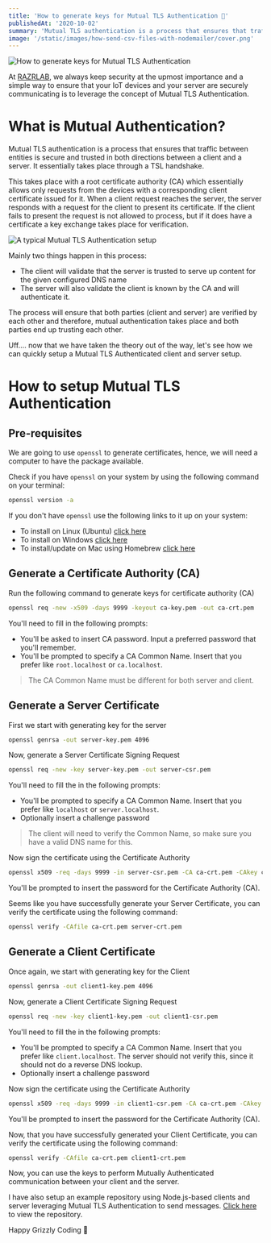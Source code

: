 ```yaml
---
title: 'How to generate keys for Mutual TLS Authentication 🔑'
publishedAt: '2020-10-02'
summary: 'Mutual TLS authentication is a process that ensures that traffic between entities is secure and trusted in both directions between a client and a server. It essentially takes place through a TSL handshake. Here is a quickie on how to generate certificates and perform Mutual TLS Authentication between a client and a server.'
image: '/static/images/how-send-csv-files-with-nodemailer/cover.png'
---
```


![How to generate keys for Mutual TLS Authentication](/static/images/how-to-generate-keys-for-mutual-tls-authentication/cover.png)

At [RAZRLAB](https://razrlab.com), we always keep security at the upmost importance and a simple way to ensure that your IoT devices and your server are securely communicating is to leverage the concept of Mutual TLS Authentication.

# What is Mutual Authentication?

Mutual TLS authentication is a process that ensures that traffic between entities is secure and trusted in both directions between a client and a server. It essentially takes place through a TSL handshake.

This takes place with a root certificate authority (CA) which essentially allows only requests from the devices with a corresponding client certificate issued for it. When a client request reaches the server, the server responds with a request for the client to present its certificate. If the client fails to present the request is not allowed to process, but if it does have a certificate a key exchange takes place for verification.

![A typical Mutual TLS Authentication setup](/static/images/how-to-generate-keys-for-mutual-tls-authentication/typical-mutual-authentication-setup.png)

Mainly two things happen in this process:

- The client will validate that the server is trusted to serve up content for the given configured DNS name
- The server will also validate the client is known by the CA and will authenticate it.

The process will ensure that both parties (client and server) are verified by each other and therefore, mutual authentication takes place and both parties end up trusting each other.

Uff.... now that we have taken the theory out of the way, let's see how we can quickly setup a Mutual TLS Authenticated client and server setup.

# How to setup Mutual TLS Authentication

## Pre-requisites

We are going to use `openssl` to generate certificates, hence, we will need a computer to have the package available.

Check if you have `openssl` on your system by using the following command on your terminal:

```bash
openssl version -a
```

If you don't have `openssl` use the following links to it up on your system:

- To install on Linux (Ubuntu) [click here](https://cloudwafer.com/blog/installing-openssl-on-ubuntu-16-04-18-04/)
- To install on Windows [click here](https://stackoverflow.com/a/51378493/3779309)
- To install/update on Mac using Homebrew [click here](https://medium.com/@katopz/how-to-upgrade-openssl-8d005554401)

## Generate a Certificate Authority (CA)

Run the following command to generate keys for certificate authority (CA)

```bash
openssl req -new -x509 -days 9999 -keyout ca-key.pem -out ca-crt.pem
```

You'll need to fill in the following prompts:

- You'll be asked to insert CA password. Input a preferred password that you'll remember.
- You'll be prompted to specify a CA Common Name. Insert that you prefer like `root.localhost` or `ca.localhost`.

> The CA Common Name must be different for both server and client.

## Generate a Server Certificate

First we start with generating key for the server

```bash
openssl genrsa -out server-key.pem 4096
```

Now, generate a Server Certificate Signing Request

```bash
openssl req -new -key server-key.pem -out server-csr.pem
```

You'll need to fill the in the following prompts:

- You'll be prompted to specify a CA Common Name. Insert that you prefer like `localhost` or `server.localhost`.
- Optionally insert a challenge password

> The client will need to verify the Common Name, so make sure you have a valid DNS name for this.

Now sign the certificate using the Certificate Authority

```bash
openssl x509 -req -days 9999 -in server-csr.pem -CA ca-crt.pem -CAkey ca-key.pem -CAcreateserial -out server-crt.pem
```

You'll be prompted to insert the password for the Certificate Authority (CA).

Seems like you have successfully generate your Server Certificate, you can verify the certificate using the following command:

```bash
openssl verify -CAfile ca-crt.pem server-crt.pem
```

## Generate a Client Certificate

Once again, we start with generating key for the Client

```bash
openssl genrsa -out client1-key.pem 4096
```

Now, generate a Client Certificate Signing Request

```bash
openssl req -new -key client1-key.pem -out client1-csr.pem
```

You'll need to fill the in the following prompts:

- You'll be prompted to specify a CA Common Name. Insert that you prefer like `client.localhost`. The server should not verify this, since it should not do a reverse DNS lookup.
- Optionally insert a challenge password

Now sign the certificate using the Certificate Authority

```bash
openssl x509 -req -days 9999 -in client1-csr.pem -CA ca-crt.pem -CAkey ca-key.pem -CAcreateserial -out client1-crt.pem
```

You'll be prompted to insert the password for the Certificate Authority (CA).

Now, that you have successfully generated your Client Certificate, you can verify the certificate using the following command:

```bash
openssl verify -CAfile ca-crt.pem client1-crt.pem
```

Now, you can use the keys to perform Mutually Authenticated communication between your client and the server.

I have also setup an example repository using Node.js-based clients and server leveraging Mutual TLS Authentication to send messages. [Click here](https://github.com/zubair1024/mutual-tls-authentication) to view the repository.

Happy Grizzly Coding 🐻
